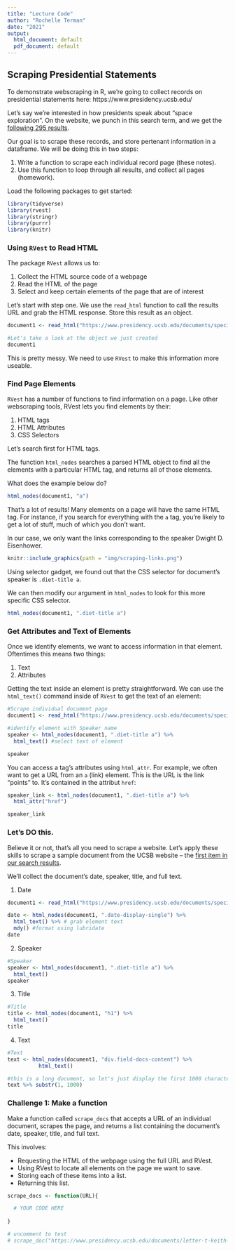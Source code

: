 ```yaml
---
title: "Lecture Code"
author: "Rochelle Terman"
date: "2021"
output:
  html_document: default
  pdf_document: default
---
```


## Scraping Presidential Statements

To demonstrate webscraping in R, we're going to collect records on presidential statements here: https://www.presidency.ucsb.edu/

Let's say we're interested in how presidents speak about "space exploration". On the website, we punch in this search term, and we get the [following 295 results](https://www.presidency.ucsb.edu/advanced-search?field-keywords=%22space+exploration%22&field-keywords2=&field-keywords3=&from%5Bdate%5D=&to%5Bdate%5D=&person2=&items_per_page=100). 

Our goal is to scrape these records, and store pertenant information in a dataframe. We will be doing this in two steps:

1. Write a function to scrape each individual record page (these notes).
2. Use this function to loop through all results, and collect all pages (homework).

Load the following packages to get started:

```r
library(tidyverse)
library(rvest)
library(stringr)
library(purrr)
library(knitr)
```

### Using `RVest` to Read HTML

The package `RVest` allows us to:

1. Collect the HTML source code of a webpage
2. Read the HTML of the page
3. Select and keep certain elements of the page that are of interest

Let's start with step one. We use the `read_html` function to call the results URL and grab the HTML response. Store this result as an object.

```r
document1 <- read_html("https://www.presidency.ucsb.edu/documents/special-message-the-congress-relative-space-science-and-exploration")

#Let's take a look at the object we just created
document1
```
This is pretty messy. We need to use `RVest` to make this information more useable.

### Find Page Elements

`RVest` has a number of functions to find information on a page. Like other webscraping tools, RVest lets you find elements by their:

1. HTML tags
2. HTML Attributes
3. CSS Selectors

Let's search first for HTML tags.

The function `html_nodes` searches a parsed HTML object to find all the elements with a particular HTML tag, and returns all of those elements.

What does the example below do?

```r
html_nodes(document1, "a")
```

That's a lot of results! Many elements on a page will have the same HTML tag. For instance, if you search for everything with the `a` tag, you're likely to get a lot of stuff, much of which you don't want. 

In our case, we only want the links corresponding to the speaker Dwight D. Eisenhower.

```r
knitr::include_graphics(path = "img/scraping-links.png")
```

Using selector gadget, we found out that the CSS selector for document's speaker is `.diet-title a`.

We can then modify our argument in `html_nodes` to look for this more specific CSS selector. 

```r
html_nodes(document1, ".diet-title a")
```

### Get Attributes and Text of Elements

Once we identify elements, we want to access information in that element. Oftentimes this means two things:

1) Text
2) Attributes

Getting the text inside an element is pretty straightforward. We can use the `html_text()` command  inside of `RVest` to get the text of an element:

```r
#Scrape individual document page
document1 <- read_html("https://www.presidency.ucsb.edu/documents/special-message-the-congress-relative-space-science-and-exploration")

#identify element with Speaker name
speaker <- html_nodes(document1, ".diet-title a") %>% 
  html_text() #select text of element

speaker
```

You can access a tag's attributes using `html_attr`. For example, we often want to get a URL from an `a` (link) element. This is the URL is the link "points" to. It's contained in the attribut `href`:

```r
speaker_link <- html_nodes(document1, ".diet-title a") %>% 
  html_attr("href")

speaker_link
```

### Let's DO this.

Believe it or not, that's all you need to scrape a website. Let's apply these skills to scrape a sample document from the UCSB website -- the [first item in our search results]("http://www.presidency.ucsb.edu/documents/letter-t-keith-glennan-administrator-national-aeronautics-and-space-administration"). 

We'll collect the document's date, speaker, title, and full text.

1. Date

```r
document1 <- read_html("https://www.presidency.ucsb.edu/documents/special-message-the-congress-relative-space-science-and-exploration")

date <- html_nodes(document1, ".date-display-single") %>%
  html_text() %>% # grab element text
  mdy() #format using lubridate
date
```

2. Speaker

```r
#Speaker
speaker <- html_nodes(document1, ".diet-title a") %>%
  html_text()
speaker
```

3. Title

```r
#Title
title <- html_nodes(document1, "h1") %>%
  html_text()
title
```

4. Text

```r
#Text
text <- html_nodes(document1, "div.field-docs-content") %>%
          html_text()

#this is a long document, so let's just display the first 1000 characters
text %>% substr(1, 1000) 
```

### Challenge 1: Make a function

Make a function called `scrape_docs` that accepts a URL of an individual document, scrapes the page, and returns a list containing the document's date, speaker, title, and full text.

This involves:

- Requesting the HTML of the webpage using the full URL and RVest.
- Using RVest to locate all elements on the page we want to save.
- Storing each of these items into a list.
- Returning this list.

```r
scrape_docs <- function(URL){

  # YOUR CODE HERE
  
}

# uncomment to test
# scrape_doc("https://www.presidency.ucsb.edu/documents/letter-t-keith-glennan-administrator-national-aeronautics-and-space-administration")
```
